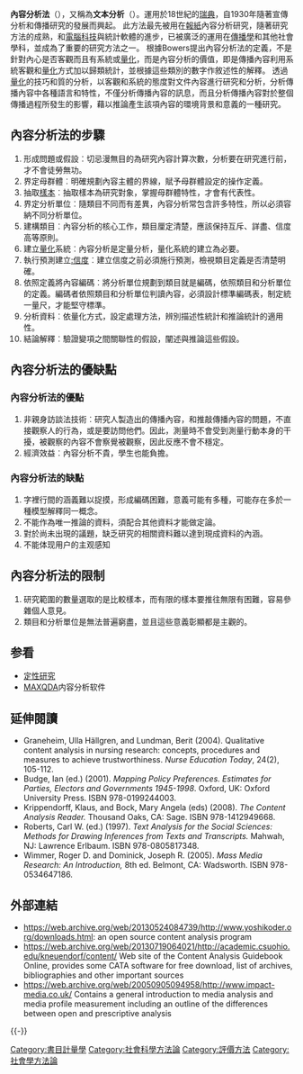 {{noteTA
|1=zh-cn:厘定; zh-tw:釐定; zh-hk:釐定;
}}
{{Unreferenced|time=2013-01-08T10:50:48+00:00 }}

'''內容分析法'''（{{lang|en|Content analysis}}），又稱為'''文本分析'''（{{lang|en|textual analysis}}）。運用於18世紀的[[瑞典|瑞典]]，自1930年隨著宣傳分析和傳播研究的發展而興起。
此方法最先被用在[[報紙|報紙]]內容分析研究，隨著研究方法的成熟，和[[電腦|電腦]][[科技|科技]]與統計軟體的進步，已被廣泛的運用在[[傳播學|傳播學]]和其他社會學科，並成為了重要的研究方法之一。
根據Bowers提出內容分析法的定義，不是針對內心是否客觀而且有系統或[[量化|量化]]，而是內容分析的價值，即是傳播內容利用系統客觀和[[量化|量化]]方式加以歸類統計，並根據這些類別的數字作敘述性的解釋。
透過[[量化|量化]]的技巧和質的分析，以客觀和系統的態度對文件內容進行研究和分析，分析傳播內容中各種語言和特性，不僅分析傳播內容的訊息，而且分析傳播內容對於整個傳播過程所發生的影響，藉以推論產生該項內容的環境背景和意義的一種研究。

== 內容分析法的步驟 ==
#形成問題或假設︰切忌漫無目的為研究內容計算次數，分析要在研究進行前，才不會徒勞無功。
#界定母群體︰明確規劃內容主體的界線，賦予母群體設定的操作定義。　
#抽取[[樣本|樣本]]︰抽取樣本為研究對象，掌握母群體特性，才會有代表性。
#界定分析單位︰隨類目不同而有差異，內容分析常包含許多特性，所以必須容納不同分析單位。　
#建構類目︰內容分析的核心工作，類目厘定清楚，應該保持互斥、詳盡、信度高等原則。　
#建立[[量化|量化]]系統︰內容分析是定量分析，量化系統的建立為必要。　
#執行預測建立[[:信度|:信度]]︰建立信度之前必須施行預測，檢視類目定義是否清楚明確。　
#依照定義將內容編碼︰將分析單位規劃到類目就是編碼，依照類目和分析單位的定義。編碼者依照類目和分析單位判讀內容，必須設計標準編碼表，制定統一量尺，才能堅守標準。　
#分析資料︰依量化方式，設定處理方法，辨別描述性統計和推論統計的適用性。　
#結論解釋︰驗證變項之間關聯性的假設，闡述與推論這些假設。　

== 內容分析法的優缺點 ==

=== 內容分析法的優點 ===

#非親身訪談法技術︰研究人製造出的傳播內容，和推敲傳播內容的問題，不直接觀察人的行為，或是要訪問他們。因此，測量時不會受到測量行動本身的干擾，被觀察的內容不會察覺被觀察，因此反應不會不穩定。
#經濟效益︰內容分析不貴，學生也能負擔。

=== 內容分析法的缺點 ===

#字裡行間的涵義難以捉摸，形成編碼困難，意義可能有多種，可能存在多於一種模型解釋同一概念。　
#不能作為唯一推論的資料，須配合其他資料才能做定論。　
#對於尚未出現的議題，缺乏研究的相關資料難以達到現成資料的內涵。　
#不能体现用户的主观感知

== 內容分析法的限制 ==
#研究範圍的數量選取的是比較樣本，而有限的樣本要推往無限有困難，容易參雜個人意見。　
#類目和分析單位是無法普遍窮盡，並且這些意義彰顯都是主觀的。

== 参看 ==
*[[定性研究|定性研究]]
*[[MAXQDA|MAXQDA]]内容分析软件

==延伸閱讀==
{{refbegin}}
* Graneheim, Ulla Hällgren, and Lundman, Berit (2004). Qualitative content analysis in nursing research: concepts, procedures and measures to achieve trustworthiness. ''Nurse Education Today'', 24(2), 105-112.
* Budge, Ian (ed.) (2001). ''Mapping Policy Preferences. Estimates for Parties, Electors and Governments 1945-1998''. Oxford, UK: Oxford University Press. ISBN 978-0199244003.
* Krippendorff, Klaus, and Bock, Mary Angela (eds) (2008). ''The Content Analysis Reader.'' Thousand Oaks, CA: Sage. ISBN 978-1412949668.
* Roberts, Carl W. (ed.) (1997). ''Text Analysis for the Social Sciences: Methods for Drawing Inferences from Texts and Transcripts.'' Mahwah, NJ: Lawrence Erlbaum. ISBN 978-0805817348.
* Wimmer, Roger D. and Dominick, Joseph R. (2005). ''Mass Media Research: An Introduction,'' 8th ed. Belmont, CA: Wadsworth. ISBN 978-0534647186.
{{refend}}

== 外部連結 ==
* https://web.archive.org/web/20130524084739/http://www.yoshikoder.org/downloads.html: an open source content analysis program
* https://web.archive.org/web/20130719064021/http://academic.csuohio.edu/kneuendorf/content/ Web site of the Content Analysis Guidebook Online, provides some CATA software for free download, list of archives, bibliographies and other important sources
* https://web.archive.org/web/20050905094958/http://www.impact-media.co.uk/  Contains a general introduction to media analysis and media profile measurement including an outline of the differences between open and prescriptive analysis

{{-}}
{{Authority control}}

[[Category:書目計量學|Category:書目計量學]]
[[Category:社會科學方法論|Category:社會科學方法論]]
[[Category:評價方法|Category:評價方法]]
[[Category:社會學方法論|Category:社會學方法論]]